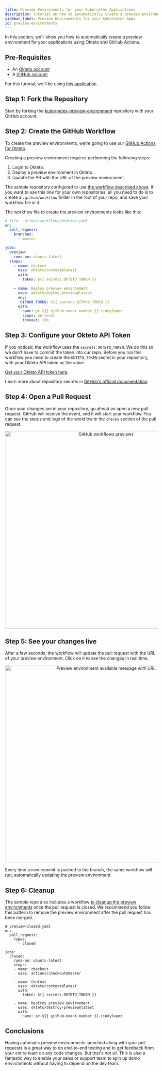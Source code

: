 ```yaml
---
title: Preview Environments for your Kubernetes Applications
description: Tutorial on how to automatically create a preview environments for a Kubernetes application using Okteto and GitHub Actions
sidebar_label: Preview Environments for your Kubernetes Apps
id: preview-environments
---
```



In this section, we'll show you how to automatically create a preview environment for your applications using Okteto and GitHub Actions.

## Pre-Requisites
- An [Okteto account](https://cloud.okteto.com)
- A [GitHub account](https://github.com)

For this tutorial, we'll be using [this application](https://github.com/okteto/kubernetes-preview-environment).

## Step 1: Fork the Repository

Start by forking the [kubernetes-preview-environment](https://github.com/okteto/kubernetes-preview-environment) repository with your GitHub account.

## Step 2: Create the GitHub Workflow

To create the preview environments, we're going to use our [GitHub Actions for Okteto](https://github.com/okteto/actions).

Creating a preview environment requires performing the following steps:

1. Login to Okteto.
1. Deploy a preview environment in Okteto.
1. Update the PR with the URL of the preview environment.

The sample repository configured to use [the workflow described above](https://github.com/okteto/kubernetes-preview-environment/blob/master/.github/workflows/preview.yaml). If you want to use this one for your own repositories, all you need to do is to create a `.github/workflow` folder in the root of your repo, and save your workflow file in it.

The workflow file to create the preview environments looks like this:

```yaml
# file: .github/workflows/preview.yaml
on:
  pull_request:
    branches:
      - master

jobs:
  preview:
    runs-on: ubuntu-latest
  steps:
    - name: Context
      uses: okteto/context@latest
      with:
        token: ${{ secrets.OKTETO_TOKEN }}
        
    - name: Deploy preview environment
      uses: okteto/deploy-preview@latest
      env:
       GITHUB_TOKEN: ${{ secrets.GITHUB_TOKEN }}
      with:
        name: pr-${{ github.event.number }}-cindylopez
        scope: personal
        timeout: 15m
```

## Step 3: Configure your Okteto API Token

If you noticed, the workflow uses the `secrets:OKTETO_TOKEN`. We do this so we don't have to commit the token into our repo. Before you run this workflow you need to create the `OKTETO_TOKEN` secret in your repository, with your Okteto API token as the value.

[Get your Okteto API token here](https://cloud.okteto.com/#/settings/setup).

Learn more about repository secrets in [GitHub's official documentation](https://help.github.com/en/github/automating-your-workflow-with-github-actions/virtual-environments-for-github-actions#creating-and-using-secrets-encrypted-variables).

## Step 4: Open a Pull Request

Once your changes are in your repository, go ahead an open a new pull request. GitHub will receive the event, and it will start your workflow. You can see the status and logs of the workflow in the `checks` section of the pull request.

<p align="center"><Image src="/docs/tutorials/images/check.png" alt="GitHub workflows previews" width="650" /></p>

## Step 5: See your changes live

After a few seconds, the workflow will update the pull request with the URL of your preview environment. Click on it to see the changes in real time.

<p align="center"><Image src="/docs/tutorials/images/message.png" alt="Preview environment available message with URL" width="650" /></p>

Every time a new commit is pushed to the branch, the same workflow will run, automatically updating the preview environment.

## Step 6: Cleanup

The sample repo also includes a workflow [to cleanup the preview environments](https://github.com/okteto/kubernetes-preview-environment/blob/master/.github/workflows/preview-closed.yaml) once the pull request is closed. We recommend you follow this pattern to remove the preview environment after the pull request has been merged.

```
# preview-closed.yaml
on: 
  pull_request: 
    types:
      - closed

jobs:
  closed:
    runs-on: ubuntu-latest
    steps:
    - name: checkout
      uses: actions/checkout@master

    - name: Context
      uses: okteto/context@latest
      with:
        token: ${{ secrets.OKTETO_TOKEN }}

    - name: Destroy preview environment
      uses: okteto/destroy-preview@latest
      with:
        name: pr-${{ github.event.number }}-cindylopez
```

## Conclusions

Having automatic preview environments launched along with your pull requests is a great way to do end-to-end testing and to get feedback from your entire team on any code changes. But that's not all. This is also a fantastic way to enable your sales or support team to spin up demo environments without having to depend on the dev team.
